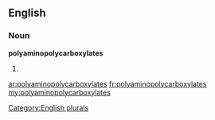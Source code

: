 ==English==

===Noun===
'''polyaminopolycarboxylates'''

# {{plural of|[[polyaminopolycarboxylate]]}}

[[Category:English plurals]]

[[ar:polyaminopolycarboxylates]]
[[fr:polyaminopolycarboxylates]]
[[my:polyaminopolycarboxylates]]